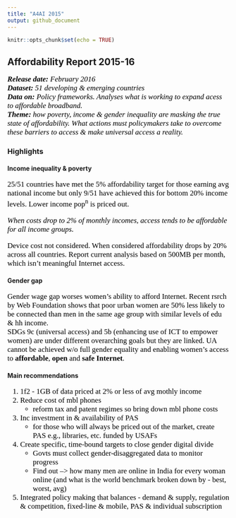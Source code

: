 ```yaml
---
title: "A4AI 2015"
output: github_document
---
```

<style type="text/css">
p, ul, ol{ /* Normal  */
    font-family: Georgia;
    font-size:17px;
    color: #000
    }
</style>

```r
knitr::opts_chunk$set(echo = TRUE)
```

## Affordability Report 2015-16  
_**Release date:** February 2016_  
_**Dataset:** 51 developing & emerging countries_  
_**Data on:** Policy frameworks. Analyses what is working to expand acess to affordable broadband._  
_**Theme:** how poverty, income & gender inequality are masking the true state of affordability. What actions must policymakers take to overcome these barriers to access & make universal access a reality._    
  
### Highlights  

#### Income inequality & poverty
25/51 countries have met the 5% affordability target for those earning avg national income but only 9/51 have achieved this for bottom 20% income levels. Lower income pop^n^ is priced out.  
  
*When costs drop to 2% of monthly incomes, access tends to be affordable for all income groups.*  

Device cost not considered. When considered affordability drops by 20% across all countries. Report current analysis based on 500MB per month, which isn't meaningful Internet access.  
  
#### Gender gap  
Gender wage gap worses women's ability to afford Internet. Recent rsrch by Web Foundation shows that poor urban women are 50% less likely to be connected than men in the same age group with similar levels of edu & hh income.  
SDGs 9c (universal access) and 5b (enhancing use of ICT to empower women) are under different overarching goals but they are linked. UA cannot be achieved w/o full gender equality and enabling women's access to **affordable**, **open** and **safe Internet**.  

#### Main recommendations  
1. 1f2 - 1GB of data priced at 2% or less of avg mothly income  
2. Reduce cost of mbl phones  
    + reform tax and patent regimes so bring down mbl phone costs  
3. Inc investment in & availability of PAS  
    + for those who will always be priced out of the market, create PAS e.g., libraries, etc. funded by USAFs  
4. Create specific, time-bound targets to close gender digital divide  
    + Govts must collect gender-disaggregated data to monitor progress  
    + Find out --> how many men are online in India for every woman online (and what is the world benchmark broken down by - best, worst, avg)  
5. Integrated policy making that balances - demand & supply, regulation & competition, fixed-line & mobile, PAS & individual subscription  
  


